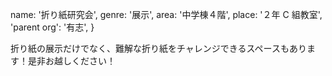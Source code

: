   name: '折り紙研究会',
  genre: '展示',
  area: '中学棟４階',
  place: '２年 C 組教室',
  'parent org': '有志',
}

折り紙の展示だけでなく、難解な折り紙をチャレンジできるスペースもあります！是非お越しください！
